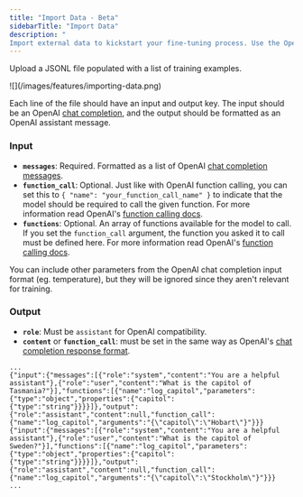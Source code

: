 ```yaml
---
title: "Import Data - Beta"
sidebarTitle: "Import Data"
description: "
Import external data to kickstart your fine-tuning process. Use the OpenAI chat fine-tuning format."
---
```


Upload a JSONL file populated with a list of training examples.

<Frame>![](/images/features/importing-data.png)</Frame>

Each line of the file should have an input and output key. The input should be an OpenAI [chat completion](https://platform.openai.com/docs/api-reference/chat/object), and the output should be formatted as an OpenAI assistant message.

### Input

- **`messages`**: Required. Formatted as a list of OpenAI [chat completion messages](https://platform.openai.com/docs/guides/gpt/chat-completions-api).
- **`function_call`**: Optional. Just like with OpenAI function calling, you can set this to `{ "name": "your_function_call_name" }` to indicate that the model should be required to call the given function. For more information read OpenAI's [function calling docs](https://platform.openai.com/docs/guides/gpt/function-calling).
- **`functions`**: Optional. An array of functions available for the model to call. If you set the `function_call` argument, the function you asked it to call must be defined here. For more information read OpenAI's [function calling docs](https://platform.openai.com/docs/guides/gpt/function-calling).

You can include other parameters from the OpenAI chat completion input format (eg. temperature), but they will be ignored since they aren't relevant for training.

### Output

- **`role`**: Must be `assistant` for OpenAI compatibility.
- **`content`** or **`function_call`**: must be set in the same way as OpenAI's [chat completion response format](https://platform.openai.com/docs/guides/gpt/chat-completions-api).

```jsonl
...
{"input":{"messages":[{"role":"system","content":"You are a helpful assistant"},{"role":"user","content":"What is the capitol of Tasmania?"}],"functions":[{"name":"log_capitol","parameters":{"type":"object","properties":{"capitol":{"type":"string"}}}}]},"output":{"role":"assistant","content":null,"function_call":{"name":"log_capitol","arguments":"{\"capitol\":\"Hobart\"}"}}}
{"input":{"messages":[{"role":"system","content":"You are a helpful assistant"},{"role":"user","content":"What is the capitol of Sweden?"}],"functions":[{"name":"log_capitol","parameters":{"type":"object","properties":{"capitol":{"type":"string"}}}}]},"output":{"role":"assistant","content":null,"function_call":{"name":"log_capitol","arguments":"{\"capitol\":\"Stockholm\"}"}}}
...
```
